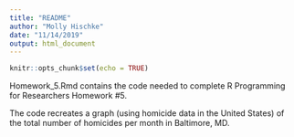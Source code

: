 ```yaml
---
title: "README"
author: "Molly Hischke"
date: "11/14/2019"
output: html_document
---
```


```r
knitr::opts_chunk$set(echo = TRUE)
```

Homework_5.Rmd contains the code needed to complete R Programming for Researchers Homework #5. 

The code recreates a graph (using homicide data in the United States) of the total number of homicides per month in Baltimore, MD. 